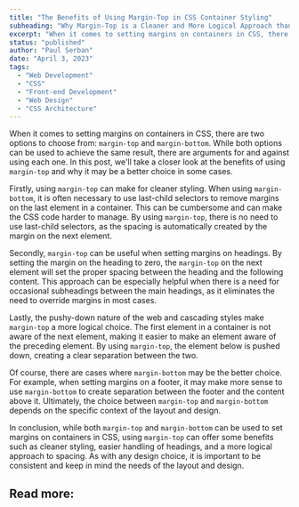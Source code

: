 ```yaml
---
title: "The Benefits of Using Margin-Top in CSS Container Styling"
subheading: "Why Margin-Top is a Cleaner and More Logical Approach than Margin-Bottom"
excerpt: "When it comes to setting margins on containers in CSS, there are two options to choose from: `margin-top` and `margin-bottom`. While both options can be used to achieve the same result, there are arguments for and against using each one. In this post, we'll take a closer look at the benefits of using `margin-top` and why it may be a better choice in some cases."
status: "published"
author: "Paul Serban"
date: "April 3, 2023"
tags:
  - "Web Development"
  - "CSS"
  - "Front-end Development"
  - "Web Design"
  - "CSS Architecture"
---
```


When it comes to setting margins on containers in CSS, there are two options to choose from: `margin-top` and `margin-bottom`. While both options can be used to achieve the same result, there are arguments for and against using each one. In this post, we'll take a closer look at the benefits of using `margin-top` and why it may be a better choice in some cases.

Firstly, using `margin-top` can make for cleaner styling. When using `margin-bottom`, it is often necessary to use last-child selectors to remove margins on the last element in a container. This can be cumbersome and can make the CSS code harder to manage. By using `margin-top`, there is no need to use last-child selectors, as the spacing is automatically created by the margin on the next element.

Secondly, `margin-top` can be useful when setting margins on headings. By setting the margin on the heading to zero, the `margin-top` on the next element will set the proper spacing between the heading and the following content. This approach can be especially helpful when there is a need for occasional subheadings between the main headings, as it eliminates the need to override margins in most cases.

Lastly, the pushy-down nature of the web and cascading styles make `margin-top` a more logical choice. The first element in a container is not aware of the next element, making it easier to make an element aware of the preceding element. By using `margin-top`, the element below is pushed down, creating a clear separation between the two.

Of course, there are cases where `margin-bottom` may be the better choice. For example, when setting margins on a footer, it may make more sense to use `margin-bottom` to create separation between the footer and the content above it. Ultimately, the choice between `margin-top` and `margin-bottom` depends on the specific context of the layout and design.

In conclusion, while both `margin-top` and `margin-bottom` can be used to set margins on containers in CSS, using `margin-top` can offer some benefits such as cleaner styling, easier handling of headings, and a more logical approach to spacing. As with any design choice, it is important to be consistent and keep in mind the needs of the layout and design.

## Read more:
<Link href="https://matthewjamestaylor.com/css-margin-top-vs-bottom" label="matthewjamestaylor.com - CSS: Margin Top vs Bottom (A Trick You Should Know)"/>
<Link href="https://css-tricks.com/margin-bottom-margin-top/"label="CSS tricks - margin-bottom or margin-top"/>